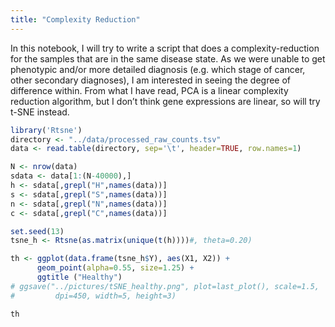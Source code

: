 ```yaml
---
title: "Complexity Reduction"
---
```


In this notebook, I will try to write a script that does a complexity-reduction for the samples that are in the same disease state. As we were unable to get phenotypic and/or more detailed diagnosis (e.g. which stage of cancer, other secondary diagnoses), I am interested in seeing the degree of difference within. 
From what I have read, PCA is a linear complexity reduction algorithm, but I don't think gene expressions are linear, so will try t-SNE instead.

```r
library('Rtsne')
directory <- "../data/processed_raw_counts.tsv"
data <- read.table(directory, sep='\t', header=TRUE, row.names=1)
```

```r
N <- nrow(data)
sdata <- data[1:(N-40000),]
h <- sdata[,grepl("H",names(data))]
s <- sdata[,grepl("S",names(data))]
n <- sdata[,grepl("N",names(data))]
c <- sdata[,grepl("C",names(data))]
```

```r
set.seed(13)
tsne_h <- Rtsne(as.matrix(unique(t(h))))#, theta=0.20)

th <- ggplot(data.frame(tsne_h$Y), aes(X1, X2)) + 
      geom_point(alpha=0.55, size=1.25) +
      ggtitle ("Healthy")
# ggsave("../pictures/tSNE_healthy.png", plot=last_plot(), scale=1.5,
#         dpi=450, width=5, height=3)

th
```